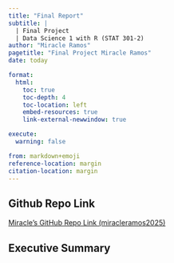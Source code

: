 ```yaml
---
title: "Final Report"
subtitle: |
  | Final Project 
  | Data Science 1 with R (STAT 301-2)
author: "Miracle Ramos"
pagetitle: "Final Project Miracle Ramos"
date: today

format:
  html:
    toc: true
    toc-depth: 4
    toc-location: left
    embed-resources: true
    link-external-newwindow: true

execute:
  warning: false

from: markdown+emoji
reference-location: margin
citation-location: margin
---
```




::: {.callout-tip icon=false}

## Github Repo Link

[Miracle's GitHub Repo Link (miracleramos2025)](https://github.com/stat301-2-2025-winter/final-project-2-miracleramos2025.git)

:::

## Executive Summary 


